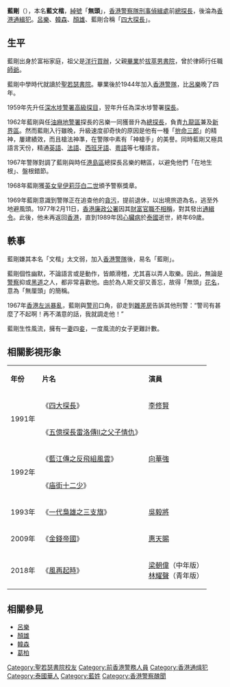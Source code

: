 {{Infobox Person
| name = 藍剛
| 別名 = '''藍文楷'''，[[綽號|綽號]]「'''無頭'''」
| 英文名=  
| image = [[File:藍剛.jpg|200px]]
| caption = 擔任[[探長|探長]]期間的藍剛
| birth_date = 1920年
| birth_place = {{HKG-1945}}
| death_date = 1989年
| death_place = {{THA}}
| 国籍       = 
| 籍贯       = 
| 居住地     = 
| 种族       =  
| 语言       = 
| alma_mater = 
| occupation = [[香港警察隊|香港警察隊]][[刑事偵緝處|刑事偵緝處]]前[[總探長|總探長]]
| networth = 
| spouse = 
| children =
| 親屬 = 
| website = 
| footnotes =
}}
'''藍剛'''（{{bd|1920年||1989年|catIdx=L}}），本名'''藍文楷'''，[[綽號|綽號]]「'''無頭'''」，[[香港警察隊|香港警察隊]][[刑事偵緝處|刑事偵緝處]]前[[總探長|總探長]]，後淪為[[香港|香港]][[通緝犯|通緝犯]]。[[呂樂|呂樂]]、[[韓森_(香港)|韓森]]、[[顏雄|顏雄]]、藍剛合稱「[[四大探長|四大探長]]」。

==生平==
藍剛出身於富裕家庭，祖父是[[洋行|洋行]][[買辦|買辦]]，父親[[畢業|畢業]]於[[拔萃男書院|拔萃男書院]]，曾於律師行任職[[師爺|師爺]]。

藍剛中學時代就讀於[[聖若瑟書院|聖若瑟書院]]。畢業後於1944年加入[[香港警隊|香港警隊]]，比[[呂樂|呂樂]]晚了四年。

1959年先升任[[深水埗警署|深水埗警署]][[高級探目|高級探目]]，翌年升任為深水埗警署[[探長|探長]]。

1962年藍剛與任[[油麻地警署|油麻地警署]]探長的呂樂一同獲晉升為[[總探長|總探長]]，負責[[九龍區|九龍區]]兼及[[新界區|新界區]]。然而藍剛入行雖晚，升級速度卻奇快的原因是他有一種「[[拚命三郎|拚命三郎]]」的精神，屢建績效，而且槍法神準，在警隊中素有「神槍手」的美譽。同時藍剛又極具語言天份，精通[[英語|英語]]、[[法語|法語]]、[[西班牙語|西班牙語]]、[[粵語|粵語]]等七種語言。

1967年警隊對調了藍剛與時任[[港島區|港島區]]總探長呂樂的轄區，以避免他們「在地生根」、盤根錯節。

1968年藍剛獲[[英女皇|英女皇]][[伊莉莎白二世|伊莉莎白二世]]頒予警察獎章。

1969年藍剛意識到警隊正在追查他的[[貪污|貪污]]，提前退休，以出境旅遊為名，逃至外地避風頭。1977年2月11日，[[香港廉政公署|香港廉政公署]]因其[[財富官職不相稱|財富官職不相稱]]，對其發出[[通緝令|通緝令]]。此後，他未再返回[[香港|香港]]，直到1989年因[[心臟病|心臟病]]於[[泰國|泰國]]逝世，終年69歲。

==軼事==
藍剛嫌其本名「文楷」太文弱，加入[[香港警隊|香港警隊]]後，易名「藍剛」。

藍剛個性幽默，不論語言或是動作，皆頗滑稽，尤其喜以弄人取樂。因此，無論是[[警察|警察]]抑或[[黑道|黑道]]之人，都非常喜歡他。由於為人斯文卻又善忘，故得「無頭」[[花名|花名]]，意為「無厘頭」的簡稱。

1967年[[六七暴動|香港左派暴亂]]，藍剛與[[警司|警司]]口角，卻走到[[雜差房|雜差房]]告訴其他刑警：“警司有甚麼了不起啊！再不滿意的話，我就調走他！”

藍剛生性風流，擁有一[[妻|妻]]四[[妾|妾]]，一度風流的女子更難計數。

==相關影視形象==
{|class="wikitable" 
|- style="background:snow; color:black" align=center
|'''年份'''||'''片名'''||'''演員'''
|-
|rowspan="2"|1991年||《[[四大探長_(電影)|四大探長]]》||[[李修賢|李修賢]]
|-
|《[[五億探長雷洛傳II之父子情仇|五億探長雷洛傳II之父子情仇]]》||rowspan="3"|[[向華強|向華強]]
|-
|rowspan="2"|1992年||《[[藍江傳之反飛組風雲|藍江傳之反飛組風雲]]》
|-
|《[[庙街十二少|庙街十二少]]》
|-
|1993年||《[[一代梟雄之三支旗|一代梟雄之三支旗]]》||[[吳毅將|吳毅將]]
|-
|2009年||《[[金錢帝國|金錢帝國]]》||[[惠天賜|惠天賜]]
|-
|2018年||《[[風再起時_(電影)|風再起時]]》||[[梁朝偉|梁朝偉]]（中年版）<br>[[林耀聲|林耀聲]]（青年版）
|}

==相關參見==
* [[呂樂|呂樂]]
* [[顏雄|顏雄]]
* [[韓森_(香港)|韓森]]
* [[葛柏|葛柏]]

{{四大探長}}

[[Category:聖若瑟書院校友|Category:聖若瑟書院校友]]
[[Category:前香港警務人員|Category:前香港警務人員]]
[[Category:香港通缉犯|Category:香港通缉犯]]
[[Category:泰國華人|Category:泰國華人]]
[[Category:藍姓|Category:藍姓]]
[[Category:香港警察醜聞|Category:香港警察醜聞]]